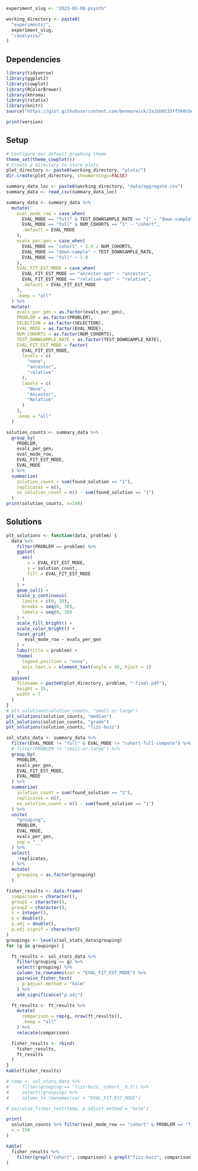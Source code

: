 ```r
experiment_slug <- "2023-05-08-psynth"

working_directory <- paste0(
  "experiments/",
  experiment_slug,
  "/analysis/"
)
```

## Dependencies

```r
library(tidyverse)
library(ggplot2)
library(cowplot)
library(RColorBrewer)
library(khroma)
library(rstatix)
library(knitr)
source("https://gist.githubusercontent.com/benmarwick/2a1bb0133ff568cbe28d/raw/fb53bd97121f7f9ce947837ef1a4c65a73bffb3f/geom_flat_violin.R")
```

```r
print(version)
```

## Setup

```r
# Configure our default graphing theme
theme_set(theme_cowplot())
# Create a directory to store plots
plot_directory <- paste0(working_directory, "plots/")
dir.create(plot_directory, showWarnings=FALSE)
```

```r
summary_data_loc <- paste0(working_directory, "data/aggregate.csv")
summary_data <- read_csv(summary_data_loc)

summary_data <- summary_data %>%
  mutate(
    eval_mode_row = case_when(
      EVAL_MODE == "full" & TEST_DOWNSAMPLE_RATE == "1" ~ "down-sample",
      EVAL_MODE == "full" & NUM_COHORTS == "1" ~ "cohort",
      .default = EVAL_MODE
    ),
    evals_per_gen = case_when(
      EVAL_MODE == "cohort" ~ 1.0 / NUM_COHORTS,
      EVAL_MODE == "down-sample" ~ TEST_DOWNSAMPLE_RATE,
      EVAL_MODE == "full" ~ 1.0
    ),
    EVAL_FIT_EST_MODE = case_when(
      EVAL_FIT_EST_MODE == "ancestor-opt" ~ "ancestor",
      EVAL_FIT_EST_MODE == "relative-opt" ~ "relative",
      .default = EVAL_FIT_EST_MODE
    ),
    .keep = "all"
  ) %>%
  mutate(
    evals_per_gen = as.factor(evals_per_gen),
    PROBLEM = as.factor(PROBLEM),
    SELECTION = as.factor(SELECTION),
    EVAL_MODE = as.factor(EVAL_MODE),
    NUM_COHORTS = as.factor(NUM_COHORTS),
    TEST_DOWNSAMPLE_RATE = as.factor(TEST_DOWNSAMPLE_RATE),
    EVAL_FIT_EST_MODE = factor(
      EVAL_FIT_EST_MODE,
      levels = c(
        "none",
        "ancestor",
        "relative"
      ),
      labels = c(
        "None",
        "Ancestor",
        "Relative"
      )
    ),
    .keep = "all"
  )

solution_counts <- summary_data %>%
  group_by(
    PROBLEM,
    evals_per_gen,
    eval_mode_row,
    EVAL_FIT_EST_MODE,
    EVAL_MODE
  ) %>%
  summarize(
    solution_count = sum(found_solution == "1"),
    replicates = n(),
    no_solution_count = n() - sum(found_solution == "1")
  )
print(solution_counts, n=140)
```

## Solutions

```r
plt_solutions <- function(data, problem) {
  data %>%
    filter(PROBLEM == problem) %>%
    ggplot(
      aes(
        x = EVAL_FIT_EST_MODE,
        y = solution_count,
        fill = EVAL_FIT_EST_MODE
      )
    ) +
    geom_col() +
    scale_y_continuous(
      limits = c(0, 30),
      breaks = seq(0, 30),
      labels = seq(0, 30)
    ) +
    scale_fill_bright() +
    scale_color_bright() +
    facet_grid(
       eval_mode_row ~ evals_per_gen
    ) +
    labs(title = problem) +
    theme(
      legend.position = "none",
      axis.text.x = element_text(angle = 45, hjust = 1)
    )
  ggsave(
    filename = paste0(plot_directory, problem, "-final.pdf"),
    height = 15,
    width = 7
  )
}
# plt_solutions(solution_counts, "small-or-large")
plt_solutions(solution_counts, "median")
plt_solutions(solution_counts, "grade")
plt_solutions(solution_counts, "fizz-buzz")
```

```r
sol_stats_data <- summary_data %>%
  filter(EVAL_MODE != "full" & EVAL_MODE != "cohort-full-compete") %>%
  # filter(PROBLEM != "small-or-large") %>%
  group_by(
    PROBLEM,
    evals_per_gen,
    EVAL_FIT_EST_MODE,
    EVAL_MODE
  ) %>%
  summarize(
    solution_count = sum(found_solution == "1"),
    replicates = n(),
    no_solution_count = n() - sum(found_solution == "1")
  ) %>%
  unite(
    "grouping",
    PROBLEM,
    EVAL_MODE,
    evals_per_gen,
    sep = "__"
  ) %>%
  select(
    !replicates,
  ) %>%
  mutate(
    grouping = as.factor(grouping)
  )

fisher_results <- data.frame(
  comparison = character(),
  group1 = character(),
  group2 = character(),
  n = integer(),
  p = double(),
  p.adj = double(),
  p.adj.signif = character()
)
groupings <- levels(sol_stats_data$grouping)
for (g in groupings) {

  ft_results <- sol_stats_data %>%
    filter(grouping == g) %>%
    select(!grouping) %>%
    column_to_rownames(var = "EVAL_FIT_EST_MODE") %>%
    pairwise_fisher_test(
      p.adjust.method = "holm"
    ) %>%
    add_significance("p.adj")

  ft_results <- ft_results %>%
    mutate(
      comparison = rep(g, nrow(ft_results)),
      .keep = "all"
    ) %>%
    relocate(comparison)

  fisher_results <- rbind(
    fisher_results,
    ft_results
  )
}
kable(fisher_results)

```

```r
# temp <- sol_stats_data %>%
#     filter(grouping == "fizz-buzz__cohort__0.5") %>%
#     select(!grouping) %>%
#     column_to_rownames(var = "EVAL_FIT_EST_MODE")

# pairwise_fisher_test(temp, p.adjust.method = "holm")
```

```r
print(
  solution_counts %>% filter(eval_mode_row == "cohort" & PROBLEM == "fizz-buzz"),
  n = 150
)

kable(
  fisher_results %>%
    filter(grepl("cohort", comparison) & grepl("fizz-buzz", comparison))
)
```
